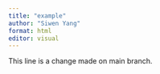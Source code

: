 ```yaml
---
title: "example"
author: "Siwen Yang"
format: html
editor: visual
---
```


This line is a change made on main branch. 